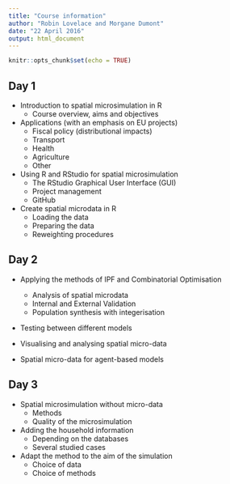 ```yaml
---
title: "Course information"
author: "Robin Lovelace and Morgane Dumont"
date: "22 April 2016"
output: html_document
---
```


```r
knitr::opts_chunk$set(echo = TRUE)
```

## Day 1

- Introduction to spatial microsimulation in R
    - Course overview, aims and objectives

- Applications (with an emphasis on EU projects)
    - Fiscal policy (distributional impacts)
    - Transport
    - Health
    - Agriculture
    - Other

- Using R and RStudio for spatial microsimulation
    - The RStudio Graphical User Interface (GUI)
    - Project management
    - GitHub

- Create spatial microdata in R
    - Loading the data
    - Preparing the data
    - Reweighting procedures
  
## Day 2

- Applying the methods of IPF and Combinatorial Optimisation
    - Analysis of spatial microdata
    - Internal and External Validation
    - Population synthesis with integerisation

- Testing between different models

- Visualising and analysing spatial micro-data

- Spatial micro-data for agent-based models

## Day 3
    
- Spatial microsimulation without micro-data
    - Methods
    - Quality of the microsimulation
    
- Adding the household information
    - Depending on the databases
    - Several studied cases
    
- Adapt the method to the aim of the simulation
    - Choice of data
    - Choice of methods
        




